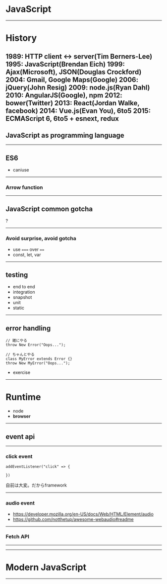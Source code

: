 # JavaScript

---

# History

1989: HTTP client <-> server(Tim Berners-Lee)
1995: JavaScript(Brendan Eich)
1999: Ajax(Microsoft), JSON(Douglas Crockford)
2004: Gmail, Google Maps(Google)
2006: jQuery(John Resig)
2009: node.js(Ryan Dahl)
2010: AngularJS(Google), npm
2012: bower(Twitter)
2013: React(Jordan Walke, facebook)
2014: Vue.js(Evan You), 6to5
2015: ECMAScript 6, 6to5 + esnext, redux
---

## JavaScript as programming language

---
 
## ES6 

- caniuse
---

### Arrow function

---

## JavaScript common gotcha

?

---

### Avoid surprise, avoid gotcha

- use `===` over `==`
- const, let, var

---

## testing

- end to end
- integration
- snapshot
- unit
- static

---

## error handling

```
// 雑にやる
throw New Error("Oops...");

// ちゃんとやる
class MyError extends Error {}
throw New MyError("Oops...");
```
- exercise

---

# Runtime

- node
- **browser**


---

## event api


---

### click event
```
addEventListener("click" => {
	
})
```

自前は大変。だからframework

---

### audio event
- https://developer.mozilla.org/en-US/docs/Web/HTML/Element/audio
- https://github.com/notthetup/awesome-webaudio#readme

---


### Fetch API

---




---


# Modern JavaScript

---

